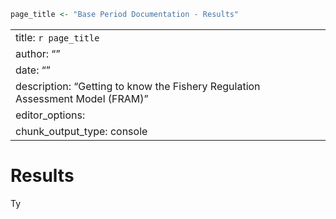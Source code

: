 
```r
page_title <- "Base Period Documentation - Results"
```

--- 
title: `r page_title`
author: ""
date: ""
description: "Getting to know the Fishery Regulation Assessment Model (FRAM)"
editor_options: 
  chunk_output_type: console
---

# Results
Ty